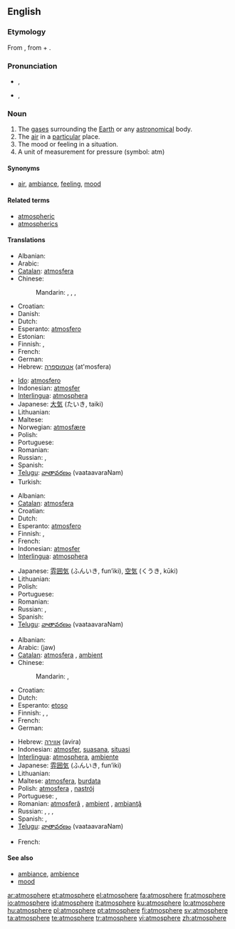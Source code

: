 {{wikipedia|dab=Atmosphere (disambiguation)|Atmosphere}}
{{also|atmosphère}}
==English==

===Etymology===
From {{NL.}} {{term|atmosphaera|lang=la}}, from {{etyl|grc}} {{term|ἀτμός|sc=polytonic|tr=atmos||steam|lang=grc}} + {{etyl|grc}} {{term|σφαῖρα|sc=polytonic|tr=sfaíra||sphere|lang=grc}}.

===Pronunciation===
* {{a|UK}} {{IPA|/ˈæt.məsˌfɛə(ɹ)/}}, {{SAMPA|"{t.m@s%fE@(r)/}}
* {{a|US}} {{IPA|/ˈætməsˌfɪɹ/}}, {{SAMPA|/"{tm@s%fIr/}}
*: {{audio|en-us-atmosphere.ogg|Audio (US)}}

===Noun===
{{wikipedia|atmosphere|Atmosphere (layer of gases)}}
{{wikipedia|atmosphere (unit)|Atmosphere (unit)}}
{{en-noun}}

# The [[gas]]es surrounding the [[Earth]] or any [[astronomical]] body.
# The [[air]] in a [[particular]] place.
# The mood or feeling in a situation.
# A unit of measurement for pressure (symbol: atm)

====Synonyms====
* {{sense|mood}} [[air]], [[ambiance]], [[feeling]], [[mood]]

====Related terms====
* [[atmospheric]]
* [[atmospherics]]

====Translations====
{{trans-top|gases surrounding the Earth}}
* Albanian: {{t+|sq|atmosferë|xs=Albanian}}
* Arabic: {{t|ar|جو|m|tr=jaw|sc=Arab}}
* [[Catalan]]: [[atmosfera]] {{f}}
* Chinese:
*: Mandarin: {{t|zh|大氣|sc=Hani}},  {{t|zh|大气|tr=dàqì|sc=Hani}},  {{t|zh|氣圈|sc=Hani}},  {{t|zh|气圈|tr=qìquān|sc=Hani}}
* Croatian: {{t+|hr|atmosfera|f|alt=atmosféra}}
* Danish: {{t|da|atmosfære|c}}
* Dutch: {{t+|nl|atmosfeer|m}}
* Esperanto: [[atmosfero]]
* Estonian: {{t-|et|atmosfäär}}
* Finnish: {{t+|fi|ilmakehä}}, {{t-|fi|atmosfääri}}
* French: {{t+|fr|atmosphère|m}}
* German: {{t+|de|Atmosphäre|f}}
* Hebrew: [[אטמוספרה]] (at'mosfera) {{f}}
{{trans-mid}}
* [[Ido]]: [[atmosfero]]
* Indonesian: [[atmosfer]]
* [[Interlingua]]: [[atmosphera]]
* Japanese: [[大気]] (たいき, taiki)
* Lithuanian: {{t-|lt|atmosfera|f|xs=Lithuanian}}
* Maltese: {{t-|mt|atmosfera|f|xs=Maltese}}
* Norwegian: [[atmosfære]] {{m}}
* Polish: {{t+|pl|atmosfera|f}}
* Portuguese: {{t+|pt|atmosfera|f}}
* Romanian: {{t-|ro|atmosferă|f}}
* Russian: {{t+|ru|атмосфера|f|tr=atmosféra|sc=Cyrl}}, {{t+|ru|воздух|m|tr=vózdux|sc=Cyrl}}
* Spanish: {{t+|es|atmósfera|f}}
* [[Telugu]]: [[వాతావరణం]] (vaataavaraNam)
* Turkish: {{t|tr|atmosfer}}
{{trans-bottom}}

{{trans-top|air in a particular place}}
* Albanian: {{t+|sq|atmosferë|xs=Albanian}}
* [[Catalan]]: [[atmosfera]] {{f}}
* Croatian: {{t+|hr|atmosfera|f|alt=atmosféra}}
* Dutch: {{t+|nl|atmosfeer|m}}
* Esperanto: [[atmosfero]]
* Finnish: {{t+|fi|ilma}}, {{t-|fi|atmosfääri}}
* French: {{t+|fr|atmosphère|m}}
* Indonesian: [[atmosfer]]
* [[Interlingua]]: [[atmosphera]]
{{trans-mid}}
* Japanese: [[雰囲気]] (ふんいき, fun’iki), [[空気]] (くうき, kūki)
* Lithuanian: {{t-|lt|atmosfera|f|xs=Lithuanian}}
* Polish: {{t+|pl|atmosfera|f}}
* Portuguese: {{t+|pt|atmosfera|f}}
* Romanian: {{t-|ro|atmosferă|f}}
* Russian: {{t+|ru|атмосфера|f|tr=atmosféra|sc=Cyrl}}, {{t+|ru|воздух|m|tr=vózdux|sc=Cyrl}}
* Spanish: {{t+|es|atmósfera|f}}
* [[Telugu]]: [[వాతావరణం]] (vaataavaraNam)
{{trans-bottom}}

{{trans-top|mood or feeling}}
* Albanian: {{t+|sq|atmosferë|xs=Albanian}}
* Arabic: {{Arab|[[جو]]}} (jaw)
* [[Catalan]]: [[atmosfera]] {{f}}, [[ambient]] {{m}}
* Chinese:
*: Mandarin: {{t|zh|風氣|sc=Hani}},  {{t|zh|风气|tr=fēngqì|sc=Hani}}
* Croatian: {{t+|hr|atmosfera|f|alt=atmosféra}}
* Dutch: {{t+|nl|sfeer|m}}
* Esperanto: [[etoso]]
* Finnish: {{t-|fi|ilmapiiri}}, {{t-|fi|tunnelma}}, {{t+|fi|henki}}
* French: {{t+|fr|ambiance|f}}
* German: {{t+|de|Atmosphäre|f}}
{{trans-mid}}
* Hebrew: [[אווירה]] (avira) {{f}}
* Indonesian: [[atmosfer]], [[suasana]], [[situasi]]
* [[Interlingua]]: [[atmosphera]], [[ambiente]]
* Japanese: [[雰囲気]] (ふんいき, fun’iki)
* Lithuanian: {{t-|lt|atmosfera|f|xs=Lithuanian}}
* Maltese: [[atmosfera]], [[burdata]]
* Polish: [[atmosfera]] {{f}}, [[nastrój]] {{m}}
* Portuguese: {{t+|pt|atmosfera|f}}, {{t+|pt|ambiente|m}}
* Romanian: [[atmosferă]] {{f}}, [[ambient]] {{m}}, [[ambianţă]] {{f}}
* Russian: {{t+|ru|атмосфера|f|tr=atmosféra|sc=Cyrl}}, {{t+|ru|настроение|n|tr=nastrojénie|sc=Cyrl}}, {{t+|ru|настрой|m|tr=nastrój|sc=Cyrl}}, {{t|ru|обстановка|f|tr=obstanóvka|sc=Cyrl}}
* Spanish: {{t+|es|atmósfera|f}}, {{t+|es|ambiente|m}}
* [[Telugu]]: [[వాతావరణం]] (vaataavaraNam)
{{trans-bottom}}

{{trans-top|a unit of measurement for pressure}}
* French: {{t+|fr|atmosphère|m}}
{{trans-mid}}
{{trans-bottom}}

====See also====
* [[ambiance]], [[ambience]]
* [[mood]]

[[ar:atmosphere]]
[[et:atmosphere]]
[[el:atmosphere]]
[[fa:atmosphere]]
[[fr:atmosphere]]
[[io:atmosphere]]
[[id:atmosphere]]
[[it:atmosphere]]
[[ku:atmosphere]]
[[lo:atmosphere]]
[[hu:atmosphere]]
[[pl:atmosphere]]
[[pt:atmosphere]]
[[fi:atmosphere]]
[[sv:atmosphere]]
[[ta:atmosphere]]
[[te:atmosphere]]
[[tr:atmosphere]]
[[vi:atmosphere]]
[[zh:atmosphere]]